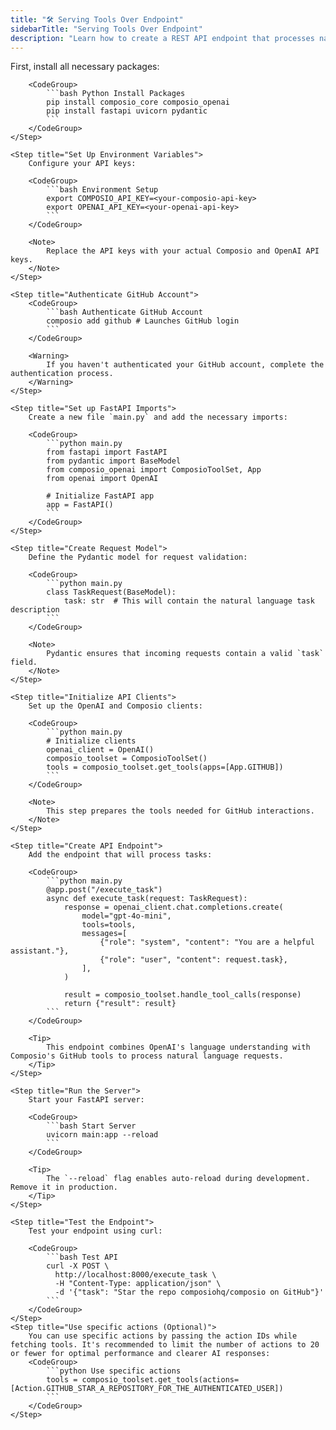 ```yaml
---
title: "🛠️ Serving Tools Over Endpoint"
sidebarTitle: "Serving Tools Over Endpoint"
description: "Learn how to create a REST API endpoint that processes natural language requests into tool actions using Composio, OpenAI and FastAPI"
---
```


<Steps>
    <Step title="Install Required Packages">
        First, install all necessary packages:

        <CodeGroup>
            ```bash Python Install Packages
            pip install composio_core composio_openai
            pip install fastapi uvicorn pydantic
            ```
        </CodeGroup>
    </Step>

    <Step title="Set Up Environment Variables">
        Configure your API keys:

        <CodeGroup>
            ```bash Environment Setup
            export COMPOSIO_API_KEY=<your-composio-api-key>
            export OPENAI_API_KEY=<your-openai-api-key>
            ```
        </CodeGroup>

        <Note>
            Replace the API keys with your actual Composio and OpenAI API keys.
        </Note>
    </Step>

    <Step title="Authenticate GitHub Account">
        <CodeGroup>
            ```bash Authenticate GitHub Account
            composio add github # Launches GitHub login
            ```
        </CodeGroup>

        <Warning>
            If you haven't authenticated your GitHub account, complete the authentication process.
        </Warning>
    </Step>

    <Step title="Set up FastAPI Imports">
        Create a new file `main.py` and add the necessary imports:

        <CodeGroup>
            ```python main.py
            from fastapi import FastAPI
            from pydantic import BaseModel
            from composio_openai import ComposioToolSet, App
            from openai import OpenAI

            # Initialize FastAPI app
            app = FastAPI()
            ```
        </CodeGroup>
    </Step>

    <Step title="Create Request Model">
        Define the Pydantic model for request validation:

        <CodeGroup>
            ```python main.py
            class TaskRequest(BaseModel):
                task: str  # This will contain the natural language task description
            ```
        </CodeGroup>

        <Note>
            Pydantic ensures that incoming requests contain a valid `task` field.
        </Note>
    </Step>

    <Step title="Initialize API Clients">
        Set up the OpenAI and Composio clients:

        <CodeGroup>
            ```python main.py
            # Initialize clients
            openai_client = OpenAI()
            composio_toolset = ComposioToolSet()
            tools = composio_toolset.get_tools(apps=[App.GITHUB])
            ```
        </CodeGroup>

        <Note>
            This step prepares the tools needed for GitHub interactions.
        </Note>
    </Step>

    <Step title="Create API Endpoint">
        Add the endpoint that will process tasks:

        <CodeGroup>
            ```python main.py
            @app.post("/execute_task")
            async def execute_task(request: TaskRequest):
                response = openai_client.chat.completions.create(
                    model="gpt-4o-mini",
                    tools=tools,
                    messages=[
                        {"role": "system", "content": "You are a helpful assistant."},
                        {"role": "user", "content": request.task},
                    ],
                )
                
                result = composio_toolset.handle_tool_calls(response)
                return {"result": result}
            ```
        </CodeGroup>

        <Tip>
            This endpoint combines OpenAI's language understanding with Composio's GitHub tools to process natural language requests.
        </Tip>
    </Step>

    <Step title="Run the Server">
        Start your FastAPI server:

        <CodeGroup>
            ```bash Start Server
            uvicorn main:app --reload
            ```
        </CodeGroup>

        <Tip>
            The `--reload` flag enables auto-reload during development. Remove it in production.
        </Tip>
    </Step>

    <Step title="Test the Endpoint">
        Test your endpoint using curl:

        <CodeGroup>
            ```bash Test API
            curl -X POST \
              http://localhost:8000/execute_task \
              -H "Content-Type: application/json" \
              -d '{"task": "Star the repo composiohq/composio on GitHub"}'
            ```
        </CodeGroup>
    </Step>
    <Step title="Use specific actions (Optional)">
        You can use specific actions by passing the action IDs while fetching tools. It's recommended to limit the number of actions to 20 or fewer for optimal performance and clearer AI responses:
        <CodeGroup>
            ```python Use specific actions
            tools = composio_toolset.get_tools(actions=[Action.GITHUB_STAR_A_REPOSITORY_FOR_THE_AUTHENTICATED_USER])
            ```
        </CodeGroup>
    </Step>
</Steps>